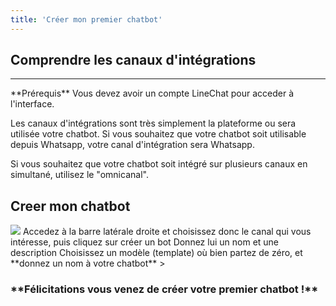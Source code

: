 ```yaml
---
title: 'Créer mon premier chatbot'
---
```

## Comprendre les canaux d'intégrations
---
<Info>
  **Prérequis** Vous devez avoir un compte LineChat pour acceder à l'interface.
</Info>

Les canaux d'intégrations sont très simplement la plateforme ou sera utilisée votre chatbot. Si vous souhaitez que votre chatbot soit utilisable depuis Whatsapp, votre canal d'intégration sera Whatsapp.

Si vous souhaitez que votre chatbot soit intégré sur plusieurs canaux en simultané, utilisez le "omnicanal".

## Creer mon chatbot

<Frame>
  <img src="https://clickway.fr/wp-content/uploads/2024/03/Untitled-1.png" />
</Frame>

<Steps>
  <Step title="Choisir son canal de déploiement">
    Accedez à la barre latérale droite et choisissez donc le canal qui vous intéresse, puis cliquez sur créer un bot
  </Step>
  <Step title="Configurer le flux de discussion">
    Donnez lui un nom et une description
  </Step>
  <Step title="Choisir un modèle et configurez votre chatbot">
    Choisissez un modèle (template) où bien partez de zéro, et **donnez un nom à votre chatbot**
  </Steps>>
</Steps>

<h3>**Félicitations vous venez de créer votre premier chatbot !**<h3/>